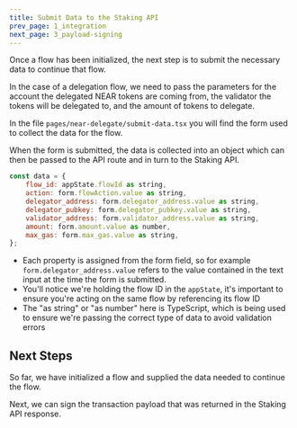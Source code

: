 ```yaml
---
title: Submit Data to the Staking API
prev_page: 1_integration
next_page: 3_payload-signing
---
```


Once a flow has been initialized, the next step is to submit the necessary data to continue that flow.

In the case of a delegation flow, we need to pass the parameters for the account the delegated NEAR tokens are coming from, the validator the tokens will be delegated to, and the amount of tokens to delegate.

In the file `pages/near-delegate/submit-data.tsx` you will find the form used to collect the data for the flow.

When the form is submitted, the data is collected into an object which can then be passed to the API route and in turn to the Staking API.

```js
const data = {
    flow_id: appState.flowId as string,
    action: form.flowAction.value as string,
    delegator_address: form.delegator_address.value as string,
    delegator_pubkey: form.delegator_pubkey.value as string,
    validator_address: form.validator_address.value as string,
    amount: form.amount.value as number,
    max_gas: form.max_gas.value as string,
};
```

- Each property is assigned from the form field, so for example `form.delegator_address.value` refers to the value contained in the text input at the time the form is submitted.
- You'll notice we're holding the flow ID in the `appState`, it's important to ensure you're acting on the same flow by referencing its flow ID
- The "as string" or "as number" here is TypeScript, which is being used to ensure we're passing the correct type of data to avoid validation errors

## Next Steps

So far, we have initialized a flow and supplied the data needed to continue the flow.

Next, we can sign the transaction payload that was returned in the Staking API response.
